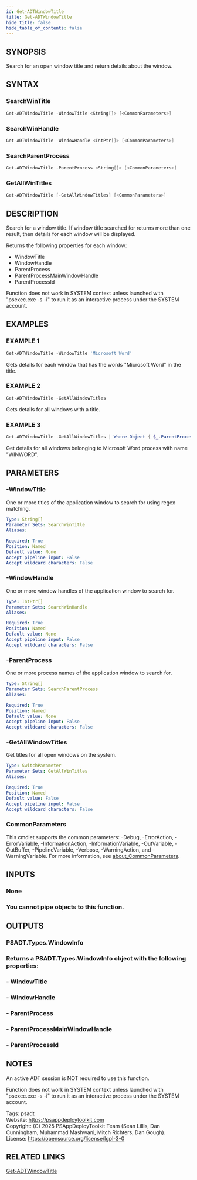 ```yaml
---
id: Get-ADTWindowTitle
title: Get-ADTWindowTitle
hide_title: false
hide_table_of_contents: false
---
```


## SYNOPSIS

Search for an open window title and return details about the window.

## SYNTAX

### SearchWinTitle

```powershell
Get-ADTWindowTitle -WindowTitle <String[]> [<CommonParameters>]
```

### SearchWinHandle

```powershell
Get-ADTWindowTitle -WindowHandle <IntPtr[]> [<CommonParameters>]
```

### SearchParentProcess

```powershell
Get-ADTWindowTitle -ParentProcess <String[]> [<CommonParameters>]
```

### GetAllWinTitles

```powershell
Get-ADTWindowTitle [-GetAllWindowTitles] [<CommonParameters>]
```

## DESCRIPTION

Search for a window title.
If window title searched for returns more than one result, then details for each window will be displayed.

Returns the following properties for each window:

- WindowTitle
- WindowHandle
- ParentProcess
- ParentProcessMainWindowHandle
- ParentProcessId

Function does not work in SYSTEM context unless launched with "psexec.exe -s -i" to run it as an interactive process under the SYSTEM account.

## EXAMPLES

### EXAMPLE 1

```powershell
Get-ADTWindowTitle -WindowTitle 'Microsoft Word'
```

Gets details for each window that has the words "Microsoft Word" in the title.

### EXAMPLE 2

```powershell
Get-ADTWindowTitle -GetAllWindowTitles
```

Gets details for all windows with a title.

### EXAMPLE 3

```powershell
Get-ADTWindowTitle -GetAllWindowTitles | Where-Object { $_.ParentProcess -eq 'WINWORD' }
```

Get details for all windows belonging to Microsoft Word process with name "WINWORD".

## PARAMETERS

### -WindowTitle

One or more titles of the application window to search for using regex matching.

```yaml
Type: String[]
Parameter Sets: SearchWinTitle
Aliases:

Required: True
Position: Named
Default value: None
Accept pipeline input: False
Accept wildcard characters: False
```

### -WindowHandle

One or more window handles of the application window to search for.

```yaml
Type: IntPtr[]
Parameter Sets: SearchWinHandle
Aliases:

Required: True
Position: Named
Default value: None
Accept pipeline input: False
Accept wildcard characters: False
```

### -ParentProcess

One or more process names of the application window to search for.

```yaml
Type: String[]
Parameter Sets: SearchParentProcess
Aliases:

Required: True
Position: Named
Default value: None
Accept pipeline input: False
Accept wildcard characters: False
```

### -GetAllWindowTitles

Get titles for all open windows on the system.

```yaml
Type: SwitchParameter
Parameter Sets: GetAllWinTitles
Aliases:

Required: True
Position: Named
Default value: False
Accept pipeline input: False
Accept wildcard characters: False
```

### CommonParameters

This cmdlet supports the common parameters: -Debug, -ErrorAction, -ErrorVariable, -InformationAction, -InformationVariable, -OutVariable, -OutBuffer, -PipelineVariable, -Verbose, -WarningAction, and -WarningVariable. For more information, see [about_CommonParameters](http://go.microsoft.com/fwlink/?LinkID=113216).

## INPUTS

### None

### You cannot pipe objects to this function.
## OUTPUTS

### PSADT.Types.WindowInfo

### Returns a PSADT.Types.WindowInfo object with the following properties:
### - WindowTitle
### - WindowHandle
### - ParentProcess
### - ParentProcessMainWindowHandle
### - ParentProcessId
## NOTES
An active ADT session is NOT required to use this function.

Function does not work in SYSTEM context unless launched with "psexec.exe -s -i" to run it as an interactive process under the SYSTEM account.

Tags: psadt<br />
Website: https://psappdeploytoolkit.com<br />
Copyright: (C) 2025 PSAppDeployToolkit Team (Sean Lillis, Dan Cunningham, Muhammad Mashwani, Mitch Richters, Dan Gough).<br />
License: https://opensource.org/license/lgpl-3-0

## RELATED LINKS

[Get-ADTWindowTitle](./Get-ADTWindowTitle.mdx)
